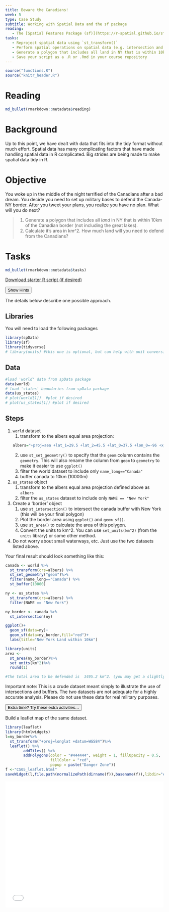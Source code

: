 ```yaml
---
title: Beware the Canadians!
week: 5
type: Case Study
subtitle: Working with Spatial Data and the sf package
reading:
   - The [Spatial Features Package (sf)](https://r-spatial.github.io/sf/){target='blank'}
tasks:
   - Reproject spatial data using `st_transform()`
   - Perform spatial operations on spatial data (e.g. intersection and buffering)
   - Generate a polygon that includes all land in NY that is within 10km of the Canadian border and calculate the area
   - Save your script as a .R or .Rmd in your course repository
---
```



```r
source("functions.R")
source("knitr_header.R")
```

# Reading

```r
md_bullet(rmarkdown::metadata$reading)
```

# Background
Up to this point, we have dealt with data that fits into the tidy format without much effort. Spatial data has many complicating factors that have made handling spatial data in R complicated. Big strides are being made to make spatial data tidy in R. 


# Objective

You woke up in the middle of the night terrified of the Canadians after a bad dream.  You decide you need to set up military bases to defend the Canada-NY border. After you tweet your plans, you realize you have no plan.  What will you do next?

> 1) Generate a polygon that includes all _land_ in NY that is within 10km of the Canadian border (not including the great lakes).
> 2) Calculate it's area in km^2.  How much land will you need to defend from the Canadians?


# Tasks

```r
md_bullet(rmarkdown::metadata$tasks)
```

[<i class="fa fa-file-code-o fa-1x" aria-hidden="true"></i> Download starter R script (if desired)](`r output_nocomment`){target="_blank"}


<div class="well">
<button data-toggle="collapse" class="btn btn-primary btn-sm round" data-target="#demo1">Show Hints</button>
<div id="demo1" class="collapse">
The details below describe one possible approach.

## Libraries
You will need to load the following packages
```r
library(spData)
library(sf)
library(tidyverse)
# library(units) #this one is optional, but can help with unit conversions.
```

## Data
```r
#load 'world' data from spData package
data(world)  
# load 'states' boundaries from spData package
data(us_states)
# plot(world[1])  #plot if desired
# plot(us_states[1]) #plot if desired
```

## Steps
1. `world` dataset
    1. transform to the albers equal area projection:
    ```r
    albers="+proj=aea +lat_1=29.5 +lat_2=45.5 +lat_0=37.5 +lon_0=-96 +x_0=0 +y_0=0 +ellps=GRS80 +datum=NAD83 +units=m +no_defs"
    ```
    2. use `st_set_geometry()` to specify that the `geom` column contains the `geometry`.  This will also rename the column from `geom` to `geometry` to make it easier to use `ggplot()`
    3. filter the world dataset to include only `name_long=="Canada"` 
    4. buffer canada to 10km (10000m)
2. `us_states` object    
    1. transform to the albers equal area projection defined above as `albers`
    2. filter the `us_states` dataset to include only `NAME == "New York"`
3. Create a 'border' object
    1. use `st_intersection()` to intersect the canada buffer with New York (this will be your final polygon)
    2. Plot the border area using `ggplot()` and `geom_sf()`.
    3. use `st_area()` to calculate the area of this polygon.
    4. Convert the units to km^2.  You can use `set_units(km^2)` (from the `units` library) or some other method.
4. Do not worry about small waterways, etc.  Just use the two datasets listed above.

</div>
</div>

Your final result should look something like this:

```r
canada <- world %>%
  st_transform(crs=albers) %>%
  st_set_geometry("geom")%>%
  filter(name_long=="Canada") %>%
  st_buffer(10000)

ny <- us_states %>%
  st_transform(crs=albers) %>%
  filter(NAME == "New York")

ny_border <- canada %>%
  st_intersection(ny)

ggplot()+
  geom_sf(data=ny)+
  geom_sf(data=ny_border,fill="red")+
  labs(title="New York Land within 10km")

library(units)
area <- 
  st_area(ny_border)%>%
  set_units(km^2)%>%
  round(1)

#The total area to be defended is  3495.2 km^2. (you may get a slightly different answer depending on how you approach the problem). 
```

Important note:  This is a crude dataset meant simply to illustrate the use of intersections and buffers.  The two datasets are not adequate for a highly accurate analysis.  Please do not use these data for real military purposes.

<div class="extraswell">
<button data-toggle="collapse" class="btn btn-link" data-target="#extras">
Extra time? Try these extra activities...
</button>
<div id="extras" class="collapse">

Build a leaflet map of the same dataset.

```r
library(leaflet)
library(htmlwidgets)
l=ny_border%>%
  st_transform("+proj=longlat +datum=WGS84")%>%
  leaflet() %>%
        addTiles() %>%
        addPolygons(color = "#444444", weight = 1, fillOpacity = 0.5,
                    fillColor = "red",
                    popup = paste("Danger Zone"))
f <-"CS05_leaflet.html"
saveWidget(l,file.path(normalizePath(dirname(f)),basename(f)),libdir="externals",selfcontained = T)
```

<iframe id="test"  style=" height:400px; width:100%;" scrolling="no"  frameborder="0" src="CS05_leaflet.html"></iframe>


</div>
</div>